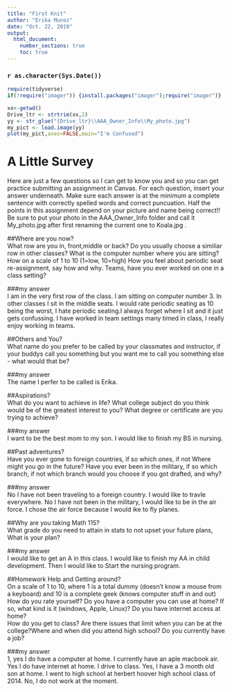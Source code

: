 ---
title: "First Knit"
author: "Erika Munoz"
date: "Oct. 22, 2019"
output: 
  html_document:
    number_sections: true
    toc: true
---

### `r as.character(Sys.Date())`

```{r include=FALSE,echo=FALSE}
require(tidyverse)
if(!require("imager")) {install.packages("imager");require("imager")}

```

```{r echo=FALSE,out.width='100%'}
xx<-getwd()
Drive_ltr <- strtrim(xx,2)
yy <- str_glue("{Drive_ltr}\\AAA_Owner_Info\\My_photo.jpg")
my_pict <- load.image(yy)
plot(my_pict,axes=FALSE,main="I'm Confused")
```

# A Little Survey

Here are just a few questions so I can get to know you and so you can get practice submitting an assignment in Canvas.  For each question, insert your answer underneath. Make sure each answer is at the minimum a complete sentence with correctly spelled words and correct puncuation. Half the points in this assignment depend on your picture and name being correct!!  Be sure to put your photo in the AAA_Owner_Info folder and call it My_photo.jpg after first renaming the current one to Koala.jpg . 

##Where are you now?  
What row are you in, front,middle or back?  Do you usually choose a similiar row in other classes? What is the computer number where you are sitting?  How on a scale of 1 to 10 (1=low, 10=high) How you feel about periodic seat re-assignment, say how and why. Teams, have you ever worked on one in a class setting?  

###my answer     
I am in the very first row of the class. I am sitting on computer number 3. In other classes I sit in the middle seats. I would rate periodic seating as 10 being the worst, I hate periodic seating.I always forget where I sit and it just gets confussing. I have worked in team settings many timed in class, I really enjoy working in teams.    
   
     


##Others and You?   
What name do you prefer to be called by your classmates and instructor, if your buddys call you something but you want me to call you something else - what would that be? 

###my answer     
The name I perfer to be called is Erika.      
   
 




##Aspirations?   
What do you want to achieve in life?  What college subject do you think would be of the greatest interest to you? What degree or certificate are you trying to achieve?

###my answer     
I want to be the best mom to my son. I would like to finish my BS in nursing.        
   
 




##Past adventures?  
Have you ever gone to foreign countries, if so which ones, if not Where might you go in the future?  Have you ever been in the military, if so which branch, if not which branch would you choose if you got drafted, and why?

###my answer     
No I have not been traveling to a foreign country. I would like to travle everywhere. No I have not been in the military, I would like to be in the air force. I chose the air force because I would ike to fly planes.       
   
  




##Why are you taking Math 115?  
What grade do you need to attain in stats to not upset your future plans, What is your plan?
 

###my answer     
I would like to get an A in this class. I would like to finish my AA in child development. Then I would like to Start the nursing program.        
   
 





##Homework Help and Getting around?  
On a scale of 1 to 10, where 1 is a total dummy (doesn't know a mouse from a keyboard) and 10 is a complete geek (knows computer stuff in and out) How do you rate yourself?  Do you have a computer you can use at home? If so, what kind is it (windows, Apple, Linux)? Do you have internet access at home?  
How do you get to class? Are there issues that limit when you can be at the college?Where and when did you attend high school?  Do you currently have a job?

###my answer   
1, yes I do have a computer at home. I currently have an aple macbook air. Yes I do have internet at home. I drive to class. Yes, I have a 3 month old son at home. I went to high school at herbert hoover high school class of 2014. No, I do not work at the moment.     
   
  




